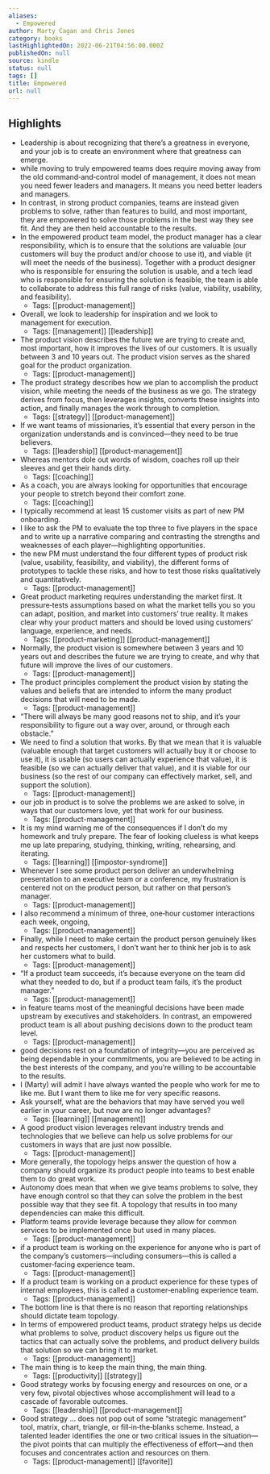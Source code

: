 ```yaml
---
aliases:
  - Empowered
author: Marty Cagan and Chris Jones
category: books
lastHighlightedOn: 2022-06-21T04:56:00.000Z
publishedOn: null
source: kindle
status: null
tags: []
title: Empowered
url: null
---
```

## Highlights

- Leadership is about recognizing that there’s a greatness in everyone, and your job is to create an environment where that greatness can emerge.
- while moving to truly empowered teams does require moving away from the old command‐and‐control model of management, it does not mean you need fewer leaders and managers. It means you need better leaders and managers.
- In contrast, in strong product companies, teams are instead given problems to solve, rather than features to build, and most important, they are empowered to solve those problems in the best way they see fit. And they are then held accountable to the results.
- In the empowered product team model, the product manager has a clear responsibility, which is to ensure that the solutions are valuable (our customers will buy the product and/or choose to use it), and viable (it will meet the needs of the business). Together with a product designer who is responsible for ensuring the solution is usable, and a tech lead who is responsible for ensuring the solution is feasible, the team is able to collaborate to address this full range of risks (value, viability, usability, and feasibility).
    - Tags: [[product-management]]
- Overall, we look to leadership for inspiration and we look to management for execution.
    - Tags: [[management]] [[leadership]]
- The product vision describes the future we are trying to create and, most important, how it improves the lives of our customers. It is usually between 3 and 10 years out. The product vision serves as the shared goal for the product organization.
    - Tags: [[product-management]]
- The product strategy describes how we plan to accomplish the product vision, while meeting the needs of the business as we go. The strategy derives from focus, then leverages insights, converts these insights into action, and finally manages the work through to completion.
    - Tags: [[strategy]] [[product-management]]
- If we want teams of missionaries, it’s essential that every person in the organization understands and is convinced—they need to be true believers.
    - Tags: [[leadership]] [[product-management]]
- Whereas mentors dole out words of wisdom, coaches roll up their sleeves and get their hands dirty.
    - Tags: [[coaching]]
- As a coach, you are always looking for opportunities that encourage your people to stretch beyond their comfort zone.
    - Tags: [[coaching]]
- I typically recommend at least 15 customer visits as part of new PM onboarding.
- I like to ask the PM to evaluate the top three to five players in the space and to write up a narrative comparing and contrasting the strengths and weaknesses of each player—highlighting opportunities.
- the new PM must understand the four different types of product risk (value, usability, feasibility, and viability), the different forms of prototypes to tackle these risks, and how to test those risks qualitatively and quantitatively.
    - Tags: [[product-management]]
- Great product marketing requires understanding the market first. It pressure‐tests assumptions based on what the market tells you so you can adapt, position, and market into customers’ true reality. It makes clear why your product matters and should be loved using customers’ language, experience, and needs.
    - Tags: [[product-marketing]] [[product-management]]
- Normally, the product vision is somewhere between 3 years and 10 years out and describes the future we are trying to create, and why that future will improve the lives of our customers.
    - Tags: [[product-management]]
- The product principles complement the product vision by stating the values and beliefs that are intended to inform the many product decisions that will need to be made.
    - Tags: [[product-management]]
- “There will always be many good reasons not to ship, and it’s your responsibility to figure out a way over, around, or through each obstacle.”
- We need to find a solution that works. By that we mean that it is valuable (valuable enough that target customers will actually buy it or choose to use it), it is usable (so users can actually experience that value), it is feasible (so we can actually deliver that value), and it is viable for our business (so the rest of our company can effectively market, sell, and support the solution).
    - Tags: [[product-management]]
- our job in product is to solve the problems we are asked to solve, in ways that our customers love, yet that work for our business.
    - Tags: [[product-management]]
- It is my mind warning me of the consequences if I don’t do my homework and truly prepare. The fear of looking clueless is what keeps me up late preparing, studying, thinking, writing, rehearsing, and iterating.
    - Tags: [[learning]] [[impostor-syndrome]]
- Whenever I see some product person deliver an underwhelming presentation to an executive team or a conference, my frustration is centered not on the product person, but rather on that person’s manager.
    - Tags: [[product-management]]
- I also recommend a minimum of three, one‐hour customer interactions each week, ongoing,
    - Tags: [[product-management]]
- Finally, while I need to make certain the product person genuinely likes and respects her customers, I don’t want her to think her job is to ask her customers what to build.
    - Tags: [[product-management]]
- “If a product team succeeds, it’s because everyone on the team did what they needed to do, but if a product team fails, it’s the product manager.”
    - Tags: [[product-management]]
- in feature teams most of the meaningful decisions have been made upstream by executives and stakeholders. In contrast, an empowered product team is all about pushing decisions down to the product team level.
    - Tags: [[product-management]]
- good decisions rest on a foundation of integrity—you are perceived as being dependable in your commitments, you are believed to be acting in the best interests of the company, and you’re willing to be accountable to the results.
- I (Marty) will admit I have always wanted the people who work for me to like me. But I want them to like me for very specific reasons.
- Ask yourself, what are the behaviors that may have served you well earlier in your career, but now are no longer advantages?
    - Tags: [[learning]] [[management]]
- A good product vision leverages relevant industry trends and technologies that we believe can help us solve problems for our customers in ways that are just now possible.
    - Tags: [[product-management]]
- More generally, the topology helps answer the question of how a company should organize its product people into teams to best enable them to do great work.
- Autonomy does mean that when we give teams problems to solve, they have enough control so that they can solve the problem in the best possible way that they see fit. A topology that results in too many dependencies can make this difficult.
- Platform teams provide leverage because they allow for common services to be implemented once but used in many places.
    - Tags: [[product-management]]
- if a product team is working on the experience for anyone who is part of the company’s customers—including consumers—this is called a customer‐facing experience team.
    - Tags: [[product-management]]
- If a product team is working on a product experience for these types of internal employees, this is called a customer‐enabling experience team.
    - Tags: [[product-management]]
- The bottom line is that there is no reason that reporting relationships should dictate team topology.
- In terms of empowered product teams, product strategy helps us decide what problems to solve, product discovery helps us figure out the tactics that can actually solve the problems, and product delivery builds that solution so we can bring it to market.
    - Tags: [[product-management]]
- The main thing is to keep the main thing, the main thing.
    - Tags: [[productivity]] [[strategy]]
- Good strategy works by focusing energy and resources on one, or a very few, pivotal objectives whose accomplishment will lead to a cascade of favorable outcomes.
    - Tags: [[leadership]] [[product-management]]
- Good strategy … does not pop out of some “strategic management” tool, matrix, chart, triangle, or fill‐in‐the‐blanks scheme. Instead, a talented leader identifies the one or two critical issues in the situation—the pivot points that can multiply the effectiveness of effort—and then focuses and concentrates action and resources on them.
    - Tags: [[product-management]] [[favorite]]
